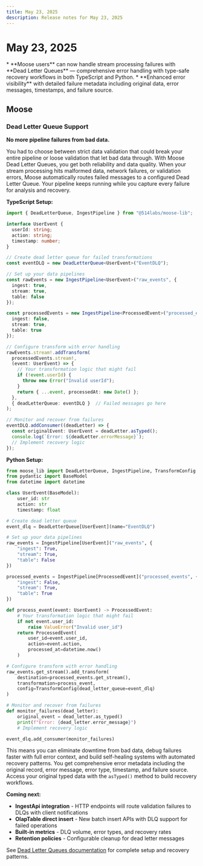 ```yaml
---
title: May 23, 2025
description: Release notes for May 23, 2025
---
```



# May 23, 2025

<Callout type="info" title="Highlights">
* **Moose users** can now handle stream processing failures with **Dead Letter Queues** — comprehensive error handling with type-safe recovery workflows in both TypeScript and Python.
* **Enhanced error visibility** with detailed failure metadata including original data, error messages, timestamps, and failure source.
</Callout>

## Moose

### Dead Letter Queue Support

**No more pipeline failures from bad data.**

You had to choose between strict data validation that could break your entire pipeline or loose validation that let bad data through. With Moose Dead Letter Queues, you get both reliability and data quality. When your stream processing hits malformed data, network failures, or validation errors, Moose automatically routes failed messages to a configured Dead Letter Queue. Your pipeline keeps running while you capture every failure for analysis and recovery.

**TypeScript Setup:**
```ts
import { DeadLetterQueue, IngestPipeline } from "@514labs/moose-lib";

interface UserEvent {
  userId: string;
  action: string;
  timestamp: number;
}

// Create dead letter queue for failed transformations
const eventDLQ = new DeadLetterQueue<UserEvent>("EventDLQ");

// Set up your data pipelines
const rawEvents = new IngestPipeline<UserEvent>("raw_events", {
  ingest: true,
  stream: true,
  table: false
});

const processedEvents = new IngestPipeline<ProcessedEvent>("processed_events", {
  ingest: false,
  stream: true,
  table: true
});

// Configure transform with error handling
rawEvents.stream!.addTransform(
  processedEvents.stream!,
  (event: UserEvent) => {
    // Your transformation logic that might fail
    if (!event.userId) {
      throw new Error("Invalid userId");
    }
    return { ...event, processedAt: new Date() };
  },
  { deadLetterQueue: eventDLQ }  // Failed messages go here
);

// Monitor and recover from failures
eventDLQ.addConsumer((deadLetter) => {
  const originalEvent: UserEvent = deadLetter.asTyped();
  console.log(`Error: ${deadLetter.errorMessage}`);
  // Implement recovery logic
});
```

**Python Setup:**
```py
from moose_lib import DeadLetterQueue, IngestPipeline, TransformConfig
from pydantic import BaseModel
from datetime import datetime

class UserEvent(BaseModel):
    user_id: str
    action: str
    timestamp: float

# Create dead letter queue
event_dlq = DeadLetterQueue[UserEvent](name="EventDLQ")

# Set up your data pipelines
raw_events = IngestPipeline[UserEvent]("raw_events", {
    "ingest": True,
    "stream": True,
    "table": False
})

processed_events = IngestPipeline[ProcessedEvent]("processed_events", {
    "ingest": False,
    "stream": True,
    "table": True
})

def process_event(event: UserEvent) -> ProcessedEvent:
    # Your transformation logic that might fail
    if not event.user_id:
        raise ValueError("Invalid user_id")
    return ProcessedEvent(
        user_id=event.user_id,
        action=event.action,
        processed_at=datetime.now()
    )

# Configure transform with error handling
raw_events.get_stream().add_transform(
    destination=processed_events.get_stream(),
    transformation=process_event,
    config=TransformConfig(dead_letter_queue=event_dlq)
)

# Monitor and recover from failures
def monitor_failures(dead_letter):
    original_event = dead_letter.as_typed()
    print(f"Error: {dead_letter.error_message}")
    # Implement recovery logic

event_dlq.add_consumer(monitor_failures)
```

This means you can eliminate downtime from bad data, debug failures faster with full error context, and build self-healing systems with automated recovery patterns. You get comprehensive error metadata including the original record, error message, error type, timestamp, and failure source. Access your original typed data with the `asTyped()` method to build recovery workflows.

**Coming next:**
* **IngestApi integration** - HTTP endpoints will route validation failures to DLQs with client notifications
* **OlapTable direct insert** - New batch insert APIs with DLQ support for failed operations
* **Built-in metrics** - DLQ volume, error types, and recovery rates
* **Retention policies** - Configurable cleanup for dead letter messages

See [Dead Letter Queues documentation](../building/dead-letter-queues) for complete setup and recovery patterns.
